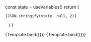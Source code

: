 
<Meta title="Example" />

  const state = useVariables()
  return (
    <code>
      <pre>{JSON.stringify(state, null, 2)}</pre>
    </code>
  )
}

<Canvas>
  <Story
    name="Example"
    parameters={{
      variables: {
        title: 'Settings',
        fields: {
          foo: {
            label: 'Foo Label',
            defaultValue: 'foo default value',
          },
          bar: {
            label: 'Another Label that is Longer',
            defaultValue: 'bar default value',
          },
        },
      },
    }}
  >
    {Template.bind({})}
  </Story>
</Canvas>

<Canvas>
  <Story name="Example 2">{Template.bind({})}</Story>
</Canvas>
